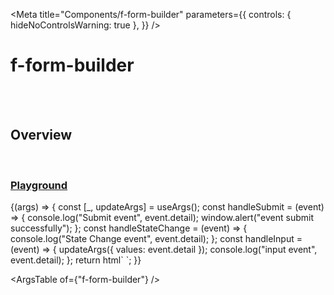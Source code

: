 
<Meta
  title="Components/f-form-builder"
  parameters={{
    controls: { hideNoControlsWarning: true },
  }}
/>

# f-form-builder

<br />
<br />

## Overview

<f-divider></f-divider>

<br />

### [Playground](/story/components-f-form-builder--playground)

<Canvas>
  <Story
    name="Playground"
    argTypes={{
      config: {
        control: "object",
      },
      values: { control: "object" },
    }}
    args={{
      ...fields,
      values: { group1: { abc: "abc" } },
    }}
  >
    {(args) => {
      const [_, updateArgs] = useArgs();
      const handleSubmit = (event) => {
        console.log("Submit event", event.detail);
        window.alert("event submit successfully");
      };
      const handleStateChange = (event) => {
        console.log("State Change event", event.detail);
      };
      const handleInput = (event) => {
        updateArgs({ values: event.detail });
        console.log("input event", event.detail);
      };
      return html` <f-div padding="medium">
        <f-form-builder
          .config=${args.config}
          .values=${args.values}
          @submit=${handleSubmit}
          @stateChange=${handleStateChange}
          @input=${handleInput}
        >
          <f-button
            label="submit"
            type="submit"
            .variant=${args.config.variant}
            .category=${args.config.category}
          ></f-button> </f-form-builder
      ></f-div>`;
    }}
  </Story>
</Canvas>

<br />

<ArgsTable of={"f-form-builder"} />
